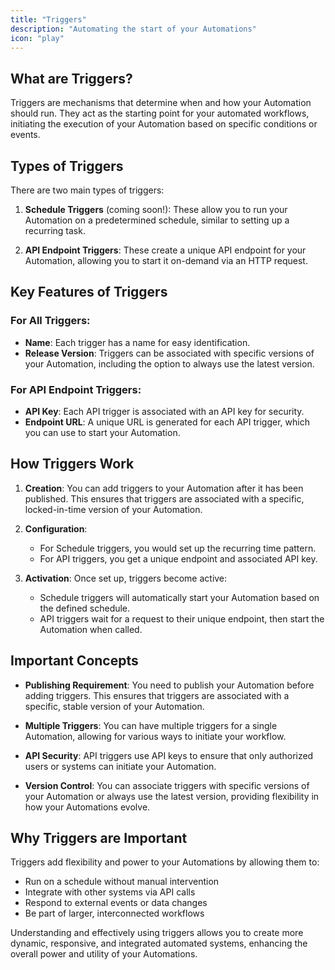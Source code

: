 ```yaml
---
title: "Triggers"
description: "Automating the start of your Automations"
icon: "play"
---
```


## What are Triggers?

Triggers are mechanisms that determine when and how your Automation should run. They act as the starting point for your automated workflows, initiating the execution of your Automation based on specific conditions or events.

## Types of Triggers

There are two main types of triggers:

1. **Schedule Triggers** (coming soon!): These allow you to run your Automation on a predetermined schedule, similar to setting up a recurring task.

2. **API Endpoint Triggers**: These create a unique API endpoint for your Automation, allowing you to start it on-demand via an HTTP request.

## Key Features of Triggers

### For All Triggers:

- **Name**: Each trigger has a name for easy identification.
- **Release Version**: Triggers can be associated with specific versions of your Automation, including the option to always use the latest version.

### For API Endpoint Triggers:

- **API Key**: Each API trigger is associated with an API key for security.
- **Endpoint URL**: A unique URL is generated for each API trigger, which you can use to start your Automation.

## How Triggers Work

1. **Creation**: You can add triggers to your Automation after it has been published. This ensures that triggers are associated with a specific, locked-in-time version of your Automation.

2. **Configuration**: 
   - For Schedule triggers, you would set up the recurring time pattern.
   - For API triggers, you get a unique endpoint and associated API key.

3. **Activation**: Once set up, triggers become active:
   - Schedule triggers will automatically start your Automation based on the defined schedule.
   - API triggers wait for a request to their unique endpoint, then start the Automation when called.

## Important Concepts

- **Publishing Requirement**: You need to publish your Automation before adding triggers. This ensures that triggers are associated with a specific, stable version of your Automation.

- **Multiple Triggers**: You can have multiple triggers for a single Automation, allowing for various ways to initiate your workflow.

- **API Security**: API triggers use API keys to ensure that only authorized users or systems can initiate your Automation.

- **Version Control**: You can associate triggers with specific versions of your Automation or always use the latest version, providing flexibility in how your Automations evolve.

## Why Triggers are Important

Triggers add flexibility and power to your Automations by allowing them to:

- Run on a schedule without manual intervention
- Integrate with other systems via API calls
- Respond to external events or data changes
- Be part of larger, interconnected workflows

Understanding and effectively using triggers allows you to create more dynamic, responsive, and integrated automated systems, enhancing the overall power and utility of your Automations.